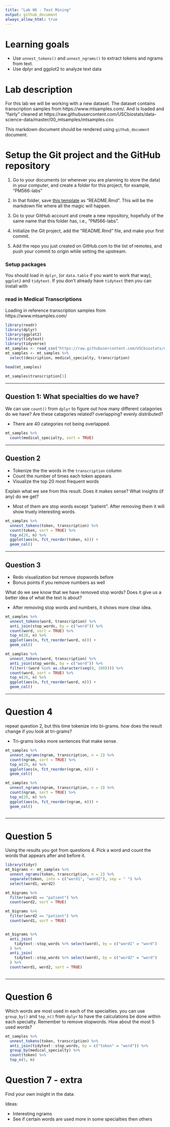```yaml
---
title: "Lab 06 - Text Mining"
output: github_document
always_allow_html: true
---
```




# Learning goals

- Use `unnest_tokens()` and `unnest_ngrams()` to extract tokens and ngrams from text.
- Use dplyr and ggplot2 to analyze text data

# Lab description

For this lab we will be working with a new dataset. The dataset contains transcription samples from https://www.mtsamples.com/. And is loaded and "fairly" cleaned at https://raw.githubusercontent.com/USCbiostats/data-science-data/master/00_mtsamples/mtsamples.csv.

This markdown document should be rendered using `github_document` document.

# Setup the Git project and the GitHub repository

1. Go to your documents (or wherever you are planning to store the data) in your computer, and create a folder for this project, for example, "PM566-labs"

2. In that folder, save [this template](https://raw.githubusercontent.com/USCbiostats/PM566/master/content/assignment/06-lab.Rmd) as "README.Rmd". This will be the markdown file where all the magic will happen.

3. Go to your GitHub account and create a new repository, hopefully of the same name that this folder has, i.e., "PM566-labs".

4. Initialize the Git project, add the "README.Rmd" file, and make your first commit.

5. Add the repo you just created on GitHub.com to the list of remotes, and push your commit to origin while setting the upstream.

### Setup packages

You should load in `dplyr`, (or `data.table` if you want to work that way), `ggplot2` and `tidytext`.
If you don't already have `tidytext` then you can install with


### read in Medical Transcriptions

Loading in reference transcription samples from https://www.mtsamples.com/

```r
library(readr)
library(dplyr)
library(ggplot2)
library(tidytext)
library(tidyverse)
mt_samples <- read_csv("https://raw.githubusercontent.com/USCbiostats/data-science-data/master/00_mtsamples/mtsamples.csv")
mt_samples <- mt_samples %>%
  select(description, medical_specialty, transcription)

head(mt_samples)

mt_samples$transcription[1]
```

---

## Question 1: What specialties do we have?

We can use `count()` from `dplyr` to figure out how many different catagories do we have? Are these catagories related? overlapping? evenly distributed?

- There are 40 categories not being overlapped.
```r
mt_samples %>%
  count(medical_specialty, sort = TRUE)
```

---

## Question 2

- Tokenize the the words in the `transcription` column
- Count the number of times each token appears
- Visualize the top 20 most frequent words

Explain what we see from this result. Does it makes sense? What insights (if any) do we get?

- Most of them are stop words except "patient". After removing them it will show truely interesting words. 

```r
mt_samples %>%
  unnest_tokens(token, transcription) %>%
  count(token, sort = TRUE) %>%
  top_n(20, n) %>%
  ggplot(aes(n, fct_reorder(token, n))) +
  geom_col()
```


---

## Question 3

- Redo visualization but remove stopwords before
- Bonus points if you remove numbers as well

What do we see know that we have removed stop words? Does it give us a better idea of what the text is about?

- After removing stop words and numbers, it shows more clear idea.

```r
mt_samples %>%
  unnest_tokens(word, transcription) %>%
  anti_join(stop_words, by = c("word")) %>%
  count(word, sort = TRUE) %>%
  top_n(20, n) %>%
  ggplot(aes(n, fct_reorder(word, n))) +
  geom_col()
```

```r
mt_samples %>%
  unnest_tokens(word, transcription) %>%
  anti_join(stop_words, by = c("word")) %>%
  filter(!(word %in% as.character(seq(0, 100)))) %>%
  count(word, sort = TRUE) %>%
  top_n(20, n) %>%
  ggplot(aes(n, fct_reorder(word, n))) +
  geom_col()
```

---

# Question 4

repeat question 2, but this time tokenize into bi-grams. how does the result change if you look at tri-grams?

- Tri-grams looks more sentences that make sense.

```r
mt_samples %>%
  unnest_ngrams(ngram, transcription, n = 2) %>%
  count(ngram, sort = TRUE) %>%
  top_n(20, n) %>%
  ggplot(aes(n, fct_reorder(ngram, n))) +
  geom_col()

mt_samples %>%
  unnest_ngrams(ngram, transcription, n = 3) %>%
  count(ngram, sort = TRUE) %>%
  top_n(20, n) %>%
  ggplot(aes(n, fct_reorder(ngram, n))) +
  geom_col()
  
```

---

# Question 5

Using the results you got from questions 4. Pick a word and count the words that appears after and before it.


```r
library(tidyr)
mt_bigrams <- mt_samples %>%
  unnest_ngrams(token, transcription, n = 2) %>%
  separate(token, into = c("word1", "word2"), sep = " ") %>%
  select(word1, word2)

mt_bigrams %>%
  filter(word1 == "patient") %>%
  count(word2, sort = TRUE)

mt_bigrams %>%
  filter(word2 == "patient") %>%
  count(word1, sort = TRUE)


mt_bigrams %>%
  anti_join(
    tidytext::stop_words %>% select(word), by = c("word1" = "word")
  ) %>%
  anti_join(
    tidytext::stop_words %>% select(word), by = c("word2" = "word")
  ) %>%
  count(word1, word2, sort = TRUE)
  
```

---

# Question 6 

Which words are most used in each of the specialties. you can use `group_by()` and `top_n()` from `dplyr` to have the calculations be done within each specialty. Remember to remove stopwords. How about the most 5 used words?

```r
mt_samples %>%
  unnest_tokens(token, transcription) %>%
  anti_join(tidytext::stop_words, by = c("token" = "word")) %>%
  group_by(medical_specialty) %>%
  count(token) %>%
  top_n(5, n)
```


# Question 7 - extra

Find your own insight in the data:

Ideas:

- Interesting ngrams
- See if certain words are used more in some specialties then others

